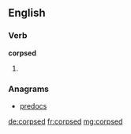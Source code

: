 ==English==

===Verb===
'''corpsed'''

# {{past of|corpse}}

===Anagrams===
* [[predocs#English|predocs]]

[[de:corpsed]]
[[fr:corpsed]]
[[mg:corpsed]]